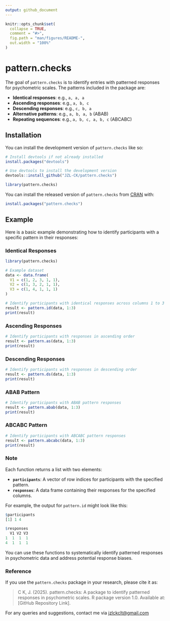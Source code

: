 ---
output: github_document
---

<!-- README.md is generated from README.Rmd. Please edit that file -->

```{r, include = FALSE}
knitr::opts_chunk$set(
  collapse = TRUE,
  comment = "#>",
  fig.path = "man/figures/README-",
  out.width = "100%"
)
```

# pattern.checks

<!-- badges: start -->
<!-- badges: end -->

The goal of `pattern.checks` is to identify entries with patterned responses for psychometric scales. The patterns included in the package are:

- **Identical responses**: e.g., `a, a, a`
- **Ascending responses**: e.g., `a, b, c`
- **Descending responses**: e.g., `c, b, a`
- **Alternative patterns**: e.g., `a, b, a, b` (ABAB)
- **Repeating sequences**: e.g., `a, b, c, a, b, c` (ABCABC)

## Installation

You can install the development version of `pattern.checks` like so:

```r
# Install devtools if not already installed
install.packages("devtools")

# Use devtools to install the development version
devtools::install_github("JZL-CK/pattern.checks")

library(pattern.checks)
```

You can install the released version of `pattern.checks` from
[CRAN](https://CRAN.R-project.org) with:

```r
install.packages("pattern.checks")

```


## Example

Here is a basic example demonstrating how to identify participants with a specific pattern in their responses:

### Identical Responses

```{r example-identical}
library(pattern.checks)

# Example dataset
data <- data.frame(
  V1 = c(1, 2, 3, 1, 1),
  V2 = c(1, 3, 2, 1, 1),
  V3 = c(1, 4, 1, 1, 1)
)

# Identify participants with identical responses across columns 1 to 3
result <- pattern.id(data, 1:3)
print(result)
```

### Ascending Responses

```{r example-ascending}
# Identify participants with responses in ascending order
result <- pattern.as(data, 1:3)
print(result)
```

### Descending Responses

```{r example-descending}
# Identify participants with responses in descending order
result <- pattern.ds(data, 1:3)
print(result)
```

### ABAB Pattern

```{r example-abab}
# Identify participants with ABAB pattern responses
result <- pattern.abab(data, 1:3)
print(result)
```

### ABCABC Pattern

```{r example-abcabc}
# Identify participants with ABCABC pattern responses
result <- pattern.abcabc(data, 1:3)
print(result)
```

### Note

Each function returns a list with two elements:

- **`participants`**: A vector of row indices for participants with the specified pattern.
- **`responses`**: A data frame containing their responses for the specified columns.

For example, the output for `pattern.id` might look like this:

```r
$participants
[1] 1 4

$responses
  V1 V2 V3
1  1  1  1
4  1  1  1
```

You can use these functions to systematically identify patterned responses in psychometric data and address potential response biases.


### Reference

If you use the `pattern.checks` package in your research, please cite it as:

> C K, J. (2025). pattern.checks: A package to identify patterned responses in psychometric scales. R package version 1.0. Available at: [GitHub Repository Link].




For any queries and suggestions, contact me via <jzlckclt@gmail.com>
